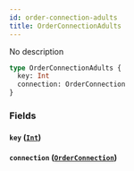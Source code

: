 ```yaml
---
id: order-connection-adults
title: OrderConnectionAdults
---
```


No description

```graphql
type OrderConnectionAdults {
  key: Int
  connection: OrderConnection
}
```

### Fields

#### `key` ([`Int`](/v1/scalars/int))

#### `connection` ([`OrderConnection`](/v1/objects/order-connection))
